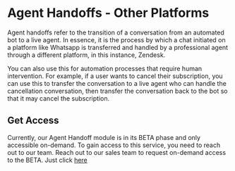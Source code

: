 # Agent Handoffs - Other Platforms

Agent handoffs refer to the transition of a conversation from an automated bot to a live agent. In essence, it is the process by which a chat initiated on a platform like Whatsapp is transferred and handled by a professional agent through a different platform, in this instance, Zendesk. 

You can also use this for automation processes that require human intervention. For example, if a user wants to cancel their subscription, you can use this to transfer the conversation to a live agent who can handle the cancellation conversation, then transfer the conversation back to the bot so that it may cancel the subscription.

## Get Access
Currently, our Agent Handoff module is in its BETA phase and only accessible on-demand. To gain access to this service, you need to reach out to our team.
Reach out to our sales team to request on-demand access to the BETA. Just click [here](https://botpress.com/contact-us/?s=docs)